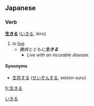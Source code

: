 == Japanese ==
===Verb===
'''[[生]][[きる]]''' ([[いきる]], ikiru)

# to [[live]]
#*''難病とともに'''生きる'''''
#**''Live with an incurable disease.''

====Synonyms====
* [[生存]]する ([[せいぞん]]する, seizon-suru)

[[Category:Japanese verbs|いきる]]

[[fr:生きる]]